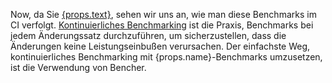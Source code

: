 Now, da Sie <a href={props.url}>{props.text}</a>,
sehen wir uns an, wie man diese Benchmarks im CI verfolgt.
[Kontinuierliches Benchmarking][continuous benchmarking] ist die Praxis, Benchmarks bei jedem Änderungssatz durchzuführen, um sicherzustellen, dass die Änderungen keine Leistungseinbußen verursachen.
Der einfachste Weg, kontinuierliches Benchmarking mit {props.name}-Benchmarks umzusetzen, ist die Verwendung von Bencher.

[learn criterion]: /de/learn/benchmarking/rust/criterion
[continuous benchmarking]: /de/docs/explanation/continuous-benchmarking/